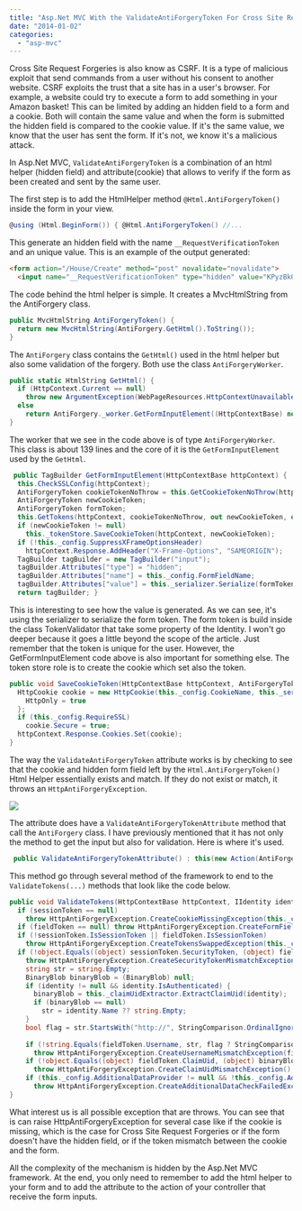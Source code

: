 ```yaml
---
title: "Asp.Net MVC With the ValidateAntiForgeryToken For Cross Site Request Forgeries"
date: "2014-01-02"
categories: 
  - "asp-mvc"
---
```


Cross Site Request Forgeries is also know as CSRF. It is a type of malicious exploit that send commands from a user without his consent to another website. CSRF exploits the trust that a site has in a user's browser. 
For example, a website could try to execute a form to add something in your Amazon basket! This can be limited by adding an hidden field to a form and a cookie. Both will contain the same value and when the form is submitted the hidden field is compared to the cookie value. If it's the same value, we know that the user has sent the form. If it's not, we know it's a malicious attack.

In Asp.Net MVC, `ValidateAntiForgeryToken` is a combination of an html helper (hidden field) and attribute(cookie) that allows to verify if the form as been created and sent by the same user.

The first step is to add the HtmlHelper method `@Html.AntiForgeryToken()` inside the form in your view.

```csharp
@using (Html.BeginForm()) { @Html.AntiForgeryToken() //... 
```

This generate an hidden field with the name `__RequestVerificationToken` and an unique value. This is an example of the output generated:


```html  
<form action="/House/Create" method="post" novalidate="novalidate"> 
  <input name="__RequestVerificationToken" type="hidden" value="KPyzBk0KGpjStJR96AVI38AbBujBInJNB-1XH-RwsbuifwgmxnGiF-0R2cMHjcYBiz7yOBUnv0fZwoE2oBwiuKXalBDvsRr2RRG7nmkOsq41"> 
``` 

The code behind the html helper is simple. It creates a MvcHtmlString from the AntiForgery class.


```csharp
public MvcHtmlString AntiForgeryToken() { 
  return new MvcHtmlString(AntiForgery.GetHtml().ToString()); 
} 
```

The `AntiForgery` class contains the `GetHtml()` used in the html helper but also some validation of the forgery. Both use the class `AntiForgeryWorker`.


```csharp
public static HtmlString GetHtml() { 
  if (HttpContext.Current == null) 
    throw new ArgumentException(WebPageResources.HttpContextUnavailable); 
  else 
    return AntiForgery._worker.GetFormInputElement((HttpContextBase) new HttpContextWrapper(HttpContext.Current)).ToHtmlString(TagRenderMode.SelfClosing); 
} 
```

The worker that we see in the code above is of type `AntiForgeryWorker`. This class is about 139 lines and the core of it is the `GetFormInputElement` used by the `GetHtml`.


```csharp
 public TagBuilder GetFormInputElement(HttpContextBase httpContext) { 
  this.CheckSSLConfig(httpContext); 
  AntiForgeryToken cookieTokenNoThrow = this.GetCookieTokenNoThrow(httpContext); 
  AntiForgeryToken newCookieToken; 
  AntiForgeryToken formToken; 
  this.GetTokens(httpContext, cookieTokenNoThrow, out newCookieToken, out formToken); 
  if (newCookieToken != null) 
    this._tokenStore.SaveCookieToken(httpContext, newCookieToken); 
  if (!this._config.SuppressXFrameOptionsHeader) 
    httpContext.Response.AddHeader("X-Frame-Options", "SAMEORIGIN"); 
  TagBuilder tagBuilder = new TagBuilder("input"); 
  tagBuilder.Attributes["type"] = "hidden"; 
  tagBuilder.Attributes["name"] = this._config.FormFieldName; 
  tagBuilder.Attributes["value"] = this._serializer.Serialize(formToken); 
  return tagBuilder; } 
```

This is interesting to see how the value is generated. As we can see, it's using the serializer to serialize the form token. The form token is build inside the class TokenValidator that take some property of the Identity. I won't go deeper because it goes a little beyond the scope of the article. Just remember that the token is unique for the user. However, the GetFormInputElement code above is also important for something else. The token store role is to create the cookie which set also the token.


```csharp
public void SaveCookieToken(HttpContextBase httpContext, AntiForgeryToken token) { 
  HttpCookie cookie = new HttpCookie(this._config.CookieName, this._serializer.Serialize(token)) { 
    HttpOnly = true 
  }; 
  if (this._config.RequireSSL) 
    cookie.Secure = true;
  httpContext.Response.Cookies.Set(cookie); 
} 
```

The way the `ValidateAntiForgeryToken` attribute works is by checking to see that the cookie and hidden form field left by the `Html.AntiForgeryToken()` Html Helper essentially exists and match. If they do not exist or match, it throws an `HttpAntiForgeryException`.

![](images/ValidateAntiforgerytoken.png)

The attribute does have a `ValidateAntiForgeryTokenAttribute` method that call the `AntiForgery` class. I have previously mentioned that it has not only the method to get the input but also for validation. Here is where it's used.


```csharp
 public ValidateAntiForgeryTokenAttribute() : this(new Action(AntiForgery.Validate)) { } 
```

This method go through several method of the framework to end to the `ValidateTokens(...)` methods that look like the code below. 

```csharp
public void ValidateTokens(HttpContextBase httpContext, IIdentity identity, AntiForgeryToken sessionToken, AntiForgeryToken fieldToken) { 
  if (sessionToken == null) 
    throw HttpAntiForgeryException.CreateCookieMissingException(this._config.CookieName); 
  if (fieldToken == null) throw HttpAntiForgeryException.CreateFormFieldMissingException(this._config.FormFieldName); 
  if (!sessionToken.IsSessionToken || fieldToken.IsSessionToken) 
    throw HttpAntiForgeryException.CreateTokensSwappedException(this._config.CookieName, this._config.FormFieldName); 
  if (!object.Equals((object) sessionToken.SecurityToken, (object) fieldToken.SecurityToken)) 
    throw HttpAntiForgeryException.CreateSecurityTokenMismatchException(); 
    string str = string.Empty; 
    BinaryBlob binaryBlob = (BinaryBlob) null; 
    if (identity != null && identity.IsAuthenticated) { 
      binaryBlob = this._claimUidExtractor.ExtractClaimUid(identity); 
      if (binaryBlob == null) 
        str = identity.Name ?? string.Empty; 
    } 
    bool flag = str.StartsWith("http://", StringComparison.OrdinalIgnoreCase) || str.StartsWith("https://", StringComparison.OrdinalIgnoreCase); 
    
    if (!string.Equals(fieldToken.Username, str, flag ? StringComparison.Ordinal : StringComparison.OrdinalIgnoreCase)) 
      throw HttpAntiForgeryException.CreateUsernameMismatchException(fieldToken.Username, str); 
    if (!object.Equals((object) fieldToken.ClaimUid, (object) binaryBlob)) 
      throw HttpAntiForgeryException.CreateClaimUidMismatchException(); 
    if (this._config.AdditionalDataProvider != null && !this._config.AdditionalDataProvider.ValidateAdditionalData(httpContext, fieldToken.AdditionalData)) 
      throw HttpAntiForgeryException.CreateAdditionalDataCheckFailedException(); 
} 
```

What interest us is all possible exception that are throws. You can see that is can raise HttpAntiForgeryException for several case like if the cookie is missing, which is the case for Cross Site Request Forgeries or if the form doesn't have the hidden field, or if the token mismatch between the cookie and the form.

All the complexity of the mechanism is hidden by the Asp.Net MVC framework. At the end, you only need to remember to add the html helper to your form and to add the attribute to the action of your controller that receive the form inputs.
